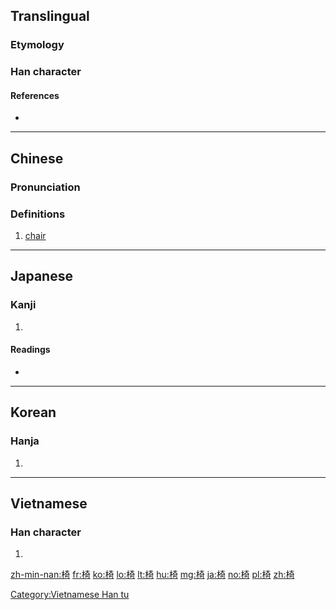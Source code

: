 ==Translingual==

===Etymology===
{{Han compound|木|奇|c1=s|c2=p|ls=psc}}

===Han character===
{{Han char|rn=75|rad=木|as=08|sn=12|four=44921|canj=DKMR|ids=⿰木奇}}

====References====
* {{Han ref|kx=0535.210|dkj=15009|dj=0923.110|hdz=21228.090|uh=6905|ud=26885|bh=B4C8|bd=46280}}

----

==Chinese==
{{zh-forms}}

===Pronunciation===
{{zh-pron
|m=yǐ
|c=ji1,ji2
|h=pfs=
|md=
|mn=í/kho
|w=
|mc=y
|oc=y
|cat=n
}}

===Definitions===
{{zh-hanzi}}

# [[chair]]
#: {{zh-l|椅子|chair}}

----

==Japanese==

===Kanji===
{{ja-kanji|grade=c|rs=木08}}

# {{defn|lang=ja|sort=木08}}

====Readings====
* {{ja-readings|on=[[い]] (i)|kun=[[いす]] (isu)}}

----

==Korean==

===Hanja===
{{ko-hanja|hangeul=의|eumhun=|rv=ui|mr=ŭi|y=uy}}

# {{defn|lang=ko|sort=木08}}

----

==Vietnamese==

===Han character===
{{vi-readings|rs=木08| hanviet = [[ghế]], [[ỷ]], [[kỉ]], [[y]]}}

# {{defn|lang=vi|sort=木08}}

[[Category:Vietnamese Han tu]]

[[zh-min-nan:椅]]
[[fr:椅]]
[[ko:椅]]
[[lo:椅]]
[[lt:椅]]
[[hu:椅]]
[[mg:椅]]
[[ja:椅]]
[[no:椅]]
[[pl:椅]]
[[zh:椅]]